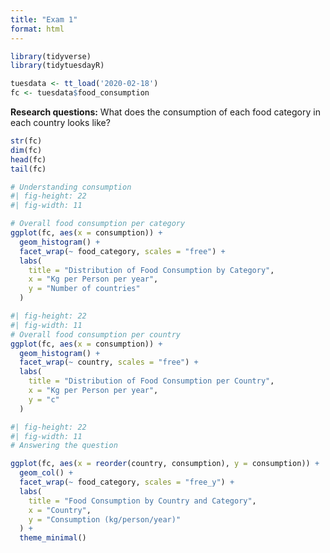 ```yaml
---
title: "Exam 1"
format: html
---
```


```r
library(tidyverse)
library(tidytuesdayR)

tuesdata <- tt_load('2020-02-18')
fc <- tuesdata$food_consumption
```
**Research questions:** What does the consumption of each food category in each country looks like?

```r
str(fc)
dim(fc)
head(fc)
tail(fc)
```
```r
# Understanding consumption 
#| fig-height: 22
#| fig-width: 11

# Overall food consumption per category
ggplot(fc, aes(x = consumption)) +
  geom_histogram() +
  facet_wrap(~ food_category, scales = "free") +
  labs(
    title = "Distribution of Food Consumption by Category",
    x = "Kg per Person per year",
    y = "Number of countries"
  )
```

::: {.callout-note title="Summary"}

:::

```r
#| fig-height: 22
#| fig-width: 11
# Overall food consumption per country 
ggplot(fc, aes(x = consumption)) +
  geom_histogram() +
  facet_wrap(~ country, scales = "free") +
  labs(
    title = "Distribution of Food Consumption per Country",
    x = "Kg per Person per year",
    y = "c"
  )
```

::: {.callout-note title="Summary"}

:::

```r
#| fig-height: 22
#| fig-width: 11
# Answering the question

ggplot(fc, aes(x = reorder(country, consumption), y = consumption)) +
  geom_col() +
  facet_wrap(~ food_category, scales = "free_y") +
  labs(
    title = "Food Consumption by Country and Category",
    x = "Country",
    y = "Consumption (kg/person/year)"
  ) +
  theme_minimal()
```

::: {.callout-note title="Summary"}

:::
